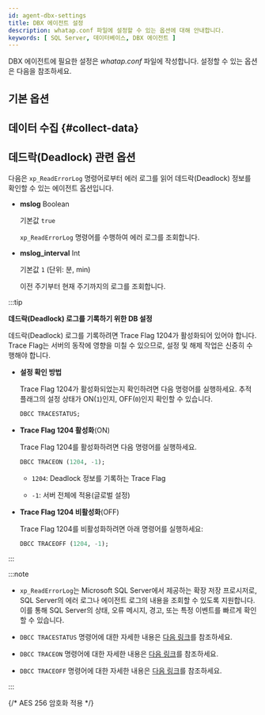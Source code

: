 ```yaml
---
id: agent-dbx-settings
title: DBX 에이전트 설정
description: whatap.conf 파일에 설정할 수 있는 옵션에 대해 안내합니다.
keywords: [ SQL Server, 데이터베이스, DBX 에이전트 ]
---
```



<V2Note product="SQL Server" />

DBX 에이전트에 필요한 설정은 *whatap.conf* 파일에 작성합니다. 설정할 수 있는 옵션은 다음을 참조하세요.

## 기본 옵션


<Dbagentdbxbasicoption />


## 데이터 수집 {#collect-data}


<Dbagentsettingdatacollection /> 


## 데드락(Deadlock) 관련 옵션

다음은 `xp_ReadErrorLog` 명령어로부터 에러 로그를 읽어 데드락(Deadlock) 정보를 확인할 수 있는 에이전트 옵션입니다.

* **mslog** <span class='type'>Boolean</span>

  기본값 `true`

  `xp_ReadErrorLog` 명령어를 수행하여 에러 로그를 조회합니다.

* **mslog_interval** <span class='type'>Int</span>

  기본값 `1` (단위: 분, min)

  이전 주기부터 현재 주기까지의 로그를 조회합니다.

:::tip

**데드락(Deadlock) 로그를 기록하기 위한 DB 설정**

데드락(Deadlock) 로그를 기록하려면 Trace Flag 1204가 활성화되어 있어야 합니다. Trace Flag는 서버의 동작에 영향을 미칠 수 있으므로, 설정 및 해제 작업은 신중히 수행해야 합니다.

* **설정 확인 방법**

  Trace Flag 1204가 활성화되었는지 확인하려면 다음 명령어를 실행하세요. 추적 플래그의 설정 상태가 ON(`1`)인지, OFF(`0`)인지 확인할 수 있습니다.

  ```sql
  DBCC TRACESTATUS;
  ```

* **Trace Flag 1204 활성화**(ON)

  Trace Flag 1204를 활성화하려면 다음 명령어를 실행하세요.

  ```sql
  DBCC TRACEON (1204, -1);
  ```

  * `1204`: Deadlock 정보를 기록하는 Trace Flag

  * `-1`: 서버 전체에 적용(글로벌 설정)

* **Trace Flag 1204 비활성화**(OFF)

  Trace Flag 1204를 비활성화하려면 아래 명령어를 실행하세요:

  ```sql
  DBCC TRACEOFF (1204, -1);
  ```

:::

:::note

* `xp_ReadErrorLog`는 Microsoft SQL Server에서 제공하는 확장 저장 프로시저로, SQL Server의 에러 로그나 에이전트 로그의 내용을 조회할 수 있도록 지원합니다. 이를 통해 SQL Server의 상태, 오류 메시지, 경고, 또는 특정 이벤트를 빠르게 확인할 수 있습니다.

* `DBCC TRACESTATUS` 명령어에 대한 자세한 내용은 [다음 링크](https://learn.microsoft.com/sql/t-sql/database-console-commands/dbcc-tracestatus-transact-sql?view=sql-server-ver16)를 참조하세요.

* `DBCC TRACEON` 명령어에 대한 자세한 내용은 [다음 링크](https://learn.microsoft.com/sql/t-sql/database-console-commands/dbcc-traceon-transact-sql?view=sql-server-ver16)를 참조하세요.

* `DBCC TRACEOFF` 명령어에 대한 자세한 내용은 [다음 링크](https://learn.microsoft.com/sql/t-sql/database-console-commands/dbcc-traceoff-transact-sql?view=sql-server-ver16)를 참조하세요.

:::


{/* AES 256 암호화 적용 */}

<Dbaes256encrypt />  


<Dbsettingagentnamedetails level={2} agentType="DBX" />